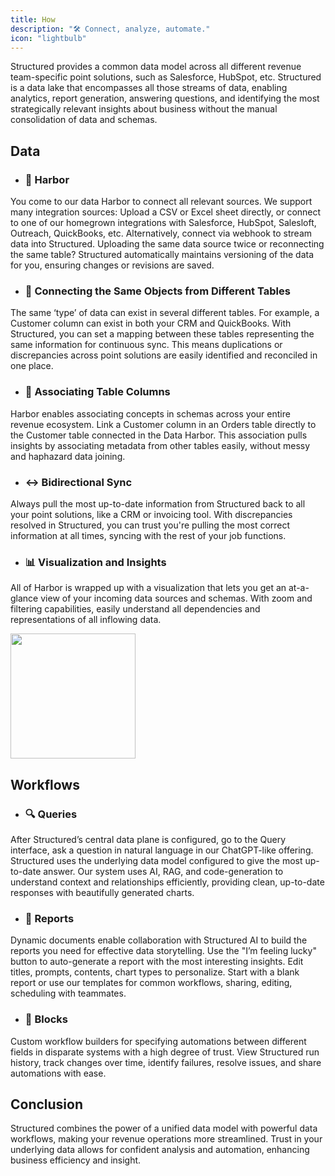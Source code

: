 ```yaml
---
title: How
description: "🛠️ Connect, analyze, automate."
icon: "lightbulb"
---
```


Structured provides a common data model across all different revenue team-specific point solutions, such as Salesforce, HubSpot, etc. Structured is a data lake that encompasses all those streams of data, enabling analytics, report generation, answering questions, and identifying the most strategically relevant insights about business without the manual consolidation of data and schemas.

## Data

- ### 🚢 Harbor

You come to our data Harbor to connect all relevant sources. We support many integration sources: Upload a CSV or Excel sheet directly, or connect to one of our homegrown integrations with Salesforce, HubSpot, Salesloft, Outreach, QuickBooks, etc. Alternatively, connect via webhook to stream data into Structured. Uploading the same data source twice or reconnecting the same table? Structured automatically maintains versioning of the data for you, ensuring changes or revisions are saved.

- ### 🔗 Connecting the Same Objects from Different Tables

The same ‘type’ of data can exist in several different tables. For example, a Customer column can exist in both your CRM and QuickBooks. With Structured, you can set a mapping between these tables representing the same information for continuous sync. This means duplications or discrepancies across point solutions are easily identified and reconciled in one place.

- ### 🔄 Associating Table Columns

Harbor enables associating concepts in schemas across your entire revenue ecosystem. Link a Customer column in an Orders table directly to the Customer table connected in the Data Harbor. This association pulls insights by associating metadata from other tables easily, without messy and haphazard data joining.

- ### ↔️ Bidirectional Sync

Always pull the most up-to-date information from Structured back to all your point solutions, like a CRM or invoicing tool. With discrepancies resolved in Structured, you can trust you're pulling the most correct information at all times, syncing with the rest of your job functions.

- ### 📊 Visualization and Insights

All of Harbor is wrapped up with a visualization that lets you get an at-a-glance view of your incoming data sources and schemas. With zoom and filtering capabilities, easily understand all dependencies and representations of all inflowing data.

<img height="200" width="200" noZoom src="/images/how.png" />

## Workflows

- ### 🔍 Queries

After Structured’s central data plane is configured, go to the Query interface, ask a question in natural language in our ChatGPT-like offering. Structured uses the underlying data model configured to give the most up-to-date answer. Our system uses AI, RAG, and code-generation to understand context and relationships efficiently, providing clean, up-to-date responses with beautifully generated charts.

- ### 📝 Reports

Dynamic documents enable collaboration with Structured AI to build the reports you need for effective data storytelling. Use the "I’m feeling lucky" button to auto-generate a report with the most interesting insights. Edit titles, prompts, contents, chart types to personalize. Start with a blank report or use our templates for common workflows, sharing, editing, scheduling with teammates.

- ### 🧊 Blocks

Custom workflow builders for specifying automations between different fields in disparate systems with a high degree of trust. View Structured run history, track changes over time, identify failures, resolve issues, and share automations with ease.

## Conclusion

Structured combines the power of a unified data model with powerful data workflows, making your revenue operations more streamlined. Trust in your underlying data allows for confident analysis and automation, enhancing business efficiency and insight.
